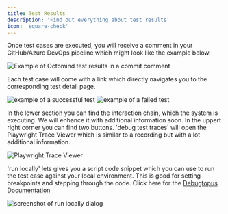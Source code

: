 ```yaml
---
title: Test Results
description: 'Find out everything about test results'
icon: 'square-check'
---
```


Once test cases are executed, you will receive a comment in your GitHub/Azure DevOps pipeline which might look like the example below.

<Frame caption="Example of Octomind test results in a commit comment, screenshot 06/2023">
 <img src="images/Octomind-test-results-commit-comments-GitHub-example.png" alt="Example of Octomind test results in a commit comment"/>
</Frame>

Each test case will come with a link which directly navigates you to the corresponding test detail page.

<Frame caption="Test result page for a successful test case">
 <img src="/images/test-result-success.png" alt="example of a successful test"/>
</Frame>

<Frame caption="Test result page for a failed test case">
 <img src="/images/test-result-failure.png" alt="example of a failed test"/>
</Frame>

In the lower section you can find the interaction chain, which the system is executing. We will enhance it with additional information soon.
In the uppert right corner you can find two buttons. 'debug test traces' will open the Playwright Trace Viewer which is similar to a recording but with a lot additional information.

<Frame caption="Playwright Trace Viewer">
 <img src="images/screenshot-Playwright-Trace-Viewer.png" alt="Playwright Trace Viewer"/>
</Frame>

'run locally' lets gives you a script code snippet which you can use to run the test case against your local environment. This is good for setting breakpoints and stepping through the code. Click here for the [Debugtopus Documentation](/debugtopus)

<Frame caption="Debugtopus to run code locally">
 <img src="images/screenshot-run-locally.png" alt="screenshot of run locally dialog"/>
</Frame>
